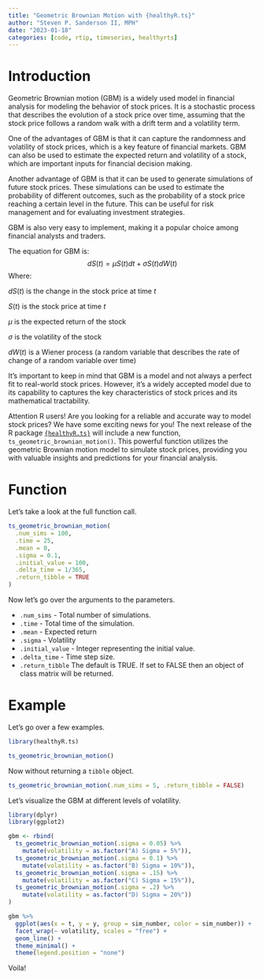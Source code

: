 ```yaml
---
title: "Geometric Brownian Motion with {healthyR.ts}"
author: "Steven P. Sanderson II, MPH"
date: "2023-01-18"
categories: [code, rtip, timeseries, healthyrts]
---
```


# Introduction

Geometric Brownian motion (GBM) is a widely used model in financial analysis for modeling the behavior of stock prices. It is a stochastic process that describes the evolution of a stock price over time, assuming that the stock price follows a random walk with a drift term and a volatility term.

One of the advantages of GBM is that it can capture the randomness and volatility of stock prices, which is a key feature of financial markets. GBM can also be used to estimate the expected return and volatility of a stock, which are important inputs for financial decision making.

Another advantage of GBM is that it can be used to generate simulations of future stock prices. These simulations can be used to estimate the probability of different outcomes, such as the probability of a stock price reaching a certain level in the future. This can be useful for risk management and for evaluating investment strategies.

GBM is also very easy to implement, making it a popular choice among financial analysts and traders.

The equation for GBM is: $$
dS(t) = μS(t)dt + σS(t)dW(t)
$$ Where:

$dS(t)$ is the change in the stock price at time $t$

$S(t)$ is the stock price at time $t$

$μ$ is the expected return of the stock

$σ$ is the volatility of the stock

$dW(t)$ is a Wiener process (a random variable that describes the rate of change of a random variable over time)

It's important to keep in mind that GBM is a model and not always a perfect fit to real-world stock prices. However, it's a widely accepted model due to its capability to captures the key characteristics of stock prices and its mathematical tractability.

Attention R users! Are you looking for a reliable and accurate way to model stock prices? We have some exciting news for you! The next release of the R package [`{healthyR.ts}`](https://www.spsanderson.com/healthyR.ts/) will include a new function, `ts_geometric_brownian_motion()`. This powerful function utilizes the geometric Brownian motion model to simulate stock prices, providing you with valuable insights and predictions for your financial analysis.

# Function

Let's take a look at the full function call.

```r
ts_geometric_brownian_motion(
  .num_sims = 100,
  .time = 25,
  .mean = 0,
  .sigma = 0.1,
  .initial_value = 100,
  .delta_time = 1/365,
  .return_tibble = TRUE
)
```

Now let's go over the arguments to the parameters.

*  `.num_sims` - Total number of simulations.
*  `.time` - Total time of the simulation.
*  `.mean` - Expected return
*  `.sigma` - Volatility
*  `.initial_value` - Integer representing the initial value.
*  `.delta_time` - Time step size.
*  `.return_tibble` The default is TRUE. If set to FALSE then an object of class matrix will be returned.


# Example

Let's go over a few examples.

```r
library(healthyR.ts)

ts_geometric_brownian_motion()
```

Now without returning a `tibble` object.

```r
ts_geometric_brownian_motion(.num_sims = 5, .return_tibble = FALSE)
```

Let's visualize the GBM at different levels of volatility.

```r
library(dplyr)
library(ggplot2)

gbm <- rbind(
  ts_geometric_brownian_motion(.sigma = 0.05) %>%
    mutate(volatility = as.factor("A) Sigma = 5%")),
  ts_geometric_brownian_motion(.sigma = 0.1) %>%
    mutate(volatility = as.factor("B) Sigma = 10%")),
  ts_geometric_brownian_motion(.sigma = .15) %>%
    mutate(volatility = as.factor("C) Sigma = 15%")),
  ts_geometric_brownian_motion(.sigma = .2) %>%
    mutate(volatility = as.factor("D) Sigma = 20%"))
)

gbm %>%
  ggplot(aes(x = t, y = y, group = sim_number, color = sim_number)) + 
  facet_wrap(~ volatility, scales = "free") +
  geom_line() +
  theme_minimal() +
  theme(legend.position = "none")
```

Voila!